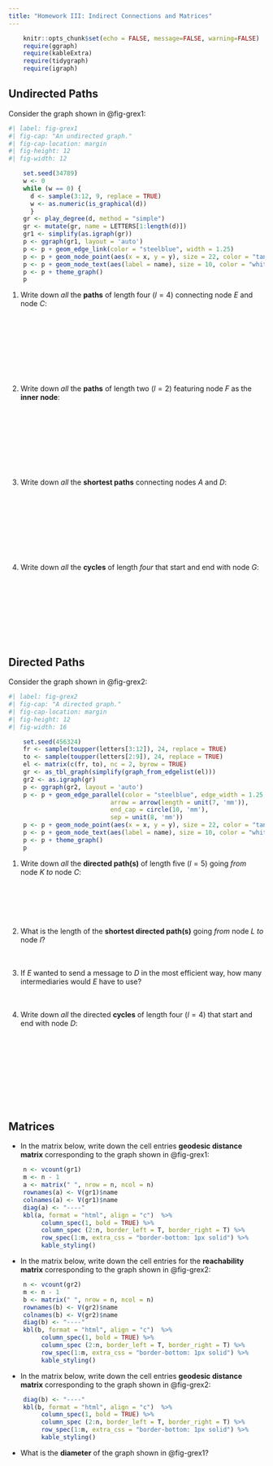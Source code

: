```yaml
---
title: "Homework III: Indirect Connections and Matrices"
---
```


```r
    knitr::opts_chunk$set(echo = FALSE, message=FALSE, warning=FALSE)
    require(ggraph)
    require(kableExtra)
    require(tidygraph)
    require(igraph)
```

## Undirected Paths

Consider the graph shown in @fig-grex1:

```r
#| label: fig-grex1
#| fig-cap: "An undirected graph."
#| fig-cap-location: margin   
#| fig-height: 12
#| fig-width: 12

    set.seed(34789)
    w <- 0
    while (w == 0) {
      d <- sample(3:12, 9, replace = TRUE)
      w <- as.numeric(is_graphical(d))
      }    
    gr <- play_degree(d, method = "simple")
    gr <- mutate(gr, name = LETTERS[1:length(d)])
    gr1 <- simplify(as.igraph(gr))
    p <- ggraph(gr1, layout = 'auto') 
    p <- p + geom_edge_link(color = "steelblue", width = 1.25) 
    p <- p + geom_node_point(aes(x = x, y = y), size = 22, color = "tan2") 
    p <- p + geom_node_text(aes(label = name), size = 10, color = "white")
    p <- p + theme_graph() 
    p
```

1. Write down *all* the **paths** of length four ($l = 4$) connecting node *E* and node *C*:
<br>
<br>
<br>
<br>
<br>
<br>
<br>
<br>
<br>

1. Write down *all* the **paths** of length two ($l = 2$) featuring node *F* as the **inner node**:
<br>
<br>
<br>
<br>
<br>
<br>
<br>
<br>
<br>

1. Write down *all* the **shortest paths** connecting nodes *A* and *D*:
<br>
<br>
<br>
<br>
<br>
<br>
<br>
<br>
<br>


1. Write down *all* the **cycles** of length *four* that start and end with node *G*:
<br>
<br>
<br>
<br>
<br>
<br>
<br>
<br>
<br>


## Directed Paths

Consider the graph shown in @fig-grex2:

```r
#| label: fig-grex2
#| fig-cap: "A directed graph."
#| fig-cap-location: margin   
#| fig-height: 12
#| fig-width: 16

    set.seed(456324)
    fr <- sample(toupper(letters[3:12]), 24, replace = TRUE)
    to <- sample(toupper(letters[2:9]), 24, replace = TRUE)
    el <- matrix(c(fr, to), nc = 2, byrow = TRUE)
    gr <- as_tbl_graph(simplify(graph_from_edgelist(el)))
    gr2 <- as.igraph(gr)
    p <- ggraph(gr2, layout = 'auto') 
    p <- p + geom_edge_parallel(color = "steelblue", edge_width = 1.25,
                            arrow = arrow(length = unit(7, 'mm')),
                            end_cap = circle(10, 'mm'), 
                            sep = unit(8, 'mm'))
    p <- p + geom_node_point(aes(x = x, y = y), size = 22, color = "tan2") 
    p <- p + geom_node_text(aes(label = name), size = 10, color = "white")
    p <- p + theme_graph() 
    p
```

1. Write down *all* the **directed path(s)** of length five ($l = 5$) going *from* node *K* *to* node *C*:
<br>
<br>
<br>
<br>
<br>
<br>


1. What is the length of the **shortest directed path(s)** going *from* node *L* *to* node *I*?
<br>
<br>
<br>

1. If *E* wanted to send a message to *D* in the most efficient way, how many intermediaries would *E* have to use?
<br>
<br>
<br>

1. Write down *all* the directed **cycles** of length four ($l = 4$) that start and end with node *D*:
<br>
<br>
<br>
<br>
<br>
<br>
<br>
<br>
<br>
<br>

## Matrices

- In the matrix below, write down the cell entries **geodesic distance matrix** corresponding to the graph shown in @fig-grex1:

```r
    n <- vcount(gr1)
    m <- n - 1
    a <- matrix(" ", nrow = n, ncol = n)
    rownames(a) <- V(gr1)$name
    colnames(a) <- V(gr1)$name
    diag(a) <- "----"
    kbl(a, format = "html", align = "c")  %>% 
         column_spec(1, bold = TRUE) %>% 
         column_spec (2:n, border_left = T, border_right = T) %>%
         row_spec(1:m, extra_css = "border-bottom: 1px solid") %>%
         kable_styling()
```


- In the matrix below, write down the cell entries for the **reachability matrix** corresponding to the graph shown in @fig-grex2:

```r
    n <- vcount(gr2)
    m <- n - 1
    b <- matrix(" ", nrow = n, ncol = n)
    rownames(b) <- V(gr2)$name
    colnames(b) <- V(gr2)$name
    diag(b) <- "----"
    kbl(b, format = "html", align = "c")  %>% 
         column_spec(1, bold = TRUE) %>% 
         column_spec (2:n, border_left = T, border_right = T) %>%
         row_spec(1:m, extra_css = "border-bottom: 1px solid") %>%
         kable_styling()
```

- In the matrix below, write down the cell entries **geodesic distance matrix** corresponding to the graph shown in @fig-grex2:

```r
    diag(b) <- "----"
    kbl(b, format = "html", align = "c")  %>% 
         column_spec(1, bold = TRUE) %>% 
         column_spec (2:n, border_left = T, border_right = T) %>%
         row_spec(1:m, extra_css = "border-bottom: 1px solid") %>%
         kable_styling()
```

- What is the **diameter** of the graph shown in @fig-grex1?
<br>
<br>
<br>


